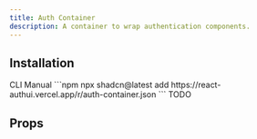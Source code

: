 ```yaml
---
title: Auth Container
description: A container to wrap authentication components.
---
```


<PreviewComponent name="auth-container" />

## Installation
<Tabs defaultValue="CLI">
      <TabsList>
        <TabsTrigger value="CLI">CLI</TabsTrigger>
        <TabsTrigger value="Manual">Manual</TabsTrigger>
      </TabsList>
      <TabsContent value="CLI">
        ```npm
        npx shadcn@latest add https://react-authui.vercel.app/r/auth-container.json
        ```
      </TabsContent>
      <TabsContent value="Manual">
        TODO
      </TabsContent>
</Tabs>

## Props

<AutoTypeTable type="{ prop1: string }" />
